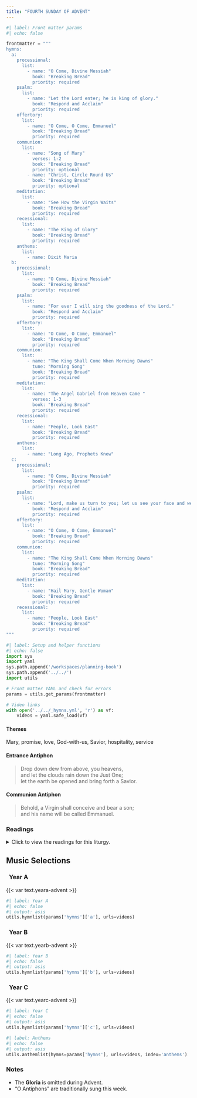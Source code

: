 ```yaml
---
title: "FOURTH SUNDAY OF ADVENT"
---
```


```python
#| label: Front matter params
#| echo: false

frontmatter = """
hymns:
  a:
    processional:
      list:
        - name: "O Come, Divine Messiah"
          book: "Breaking Bread"
          priority: required
    psalm:
      list:
        - name: "Let the Lord enter; he is king of glory."
          book: "Respond and Acclaim"
          priority: required
    offertory:
      list:
        - name: "O Come, O Come, Emmanuel"
          book: "Breaking Bread"
          priority: required
    communion:
      list:
        - name: "Song of Mary"
          verses: 1-2
          book: "Breaking Bread"
          priority: optional
        - name: "Christ, Circle Round Us"
          book: "Breaking Bread"
          priority: optional
    meditation:
      list:
        - name: "See How the Virgin Waits"
          book: "Breaking Bread"
          priority: required
    recessional:
      list:
        - name: "The King of Glory"
          book: "Breaking Bread"
          priority: required
    anthems:
      list:
        - name: Dixit Maria
  b:
    processional:
      list:
        - name: "O Come, Divine Messiah"
          book: "Breaking Bread"
          priority: required
    psalm:
      list:
        - name: "For ever I will sing the goodness of the Lord."
          book: "Respond and Acclaim"
          priority: required
    offertory:
      list:
        - name: "O Come, O Come, Emmanuel"
          book: "Breaking Bread"
          priority: required
    communion:
      list:
        - name: "The King Shall Come When Morning Dawns"
          tune: "Morning Song"
          book: "Breaking Bread"
          priority: required
    meditation:
      list:
        - name: "The Angel Gabriel from Heaven Came "
          verses: 1-3
          book: "Breaking Bread"
          priority: required
    recessional:
      list:
        - name: "People, Look East"
          book: "Breaking Bread"
          priority: required
    anthems:
      list:
        - name: "Long Ago, Prophets Knew"
  c:
    processional:
      list:
        - name: "O Come, Divine Messiah"
          book: "Breaking Bread"
          priority: required
    psalm:
      list:
        - name: "Lord, make us turn to you; let us see your face and we shall be saved."
          book: "Respond and Acclaim"
          priority: required
    offertory:
      list:
        - name: "O Come, O Come, Emmanuel"
          book: "Breaking Bread"
          priority: required
    communion:
      list:
        - name: "The King Shall Come When Morning Dawns"
          tune: "Morning Song"
          book: "Breaking Bread"
          priority: required
    meditation:
      list:
        - name: "Hail Mary, Gentle Woman"
          book: "Breaking Bread"
          priority: required
    recessional:
      list:
        - name: "People, Look East"
          book: "Breaking Bread"
          priority: required
"""
```

```python
#| label: Setup and helper functions
#| echo: false
import sys
import yaml
sys.path.append('/workspaces/planning-book')
sys.path.append('../../')
import utils

# Front matter YAML and check for errors
params = utils.get_params(frontmatter)

# Video links
with open('../../_hymns.yml', 'r') as vf:
    videos = yaml.safe_load(vf)
```

:::  {.red}
#### **Themes**
:::

Mary, promise, love, God-with-us, Savior, hospitality, service

:::  {.red}
#### **Entrance Antiphon**
:::

> Drop down dew from above, you heavens,  
> and let the clouds rain down the Just One;  
> let the earth be opened and bring forth a Savior.

:::  {.red}
#### **Communion Antiphon**
:::

> Behold, a Virgin shall conceive and bear a son;  
> and his name will be called Emmanuel.

:::: {.content-visible when-format="html"}
::: {.red}
### Readings
:::

<details>
  <summary>Click to view the readings for this liturgy.</summary>

::: {.titlered}
### &nbsp; Year A
:::

::: {.red}
#### First Reading [Isaiah 7:10-14]{style="float:right" .small}
:::

The LORD spoke to Ahaz, saying:  
Ask for a sign from the LORD, your God;  
let it be deep as the netherworld, or high as the sky!  
But Ahaz answered,  
"I will not ask! I will not tempt the LORD!"  
Then Isaiah said:  
Listen, O house of David!  
Is it not enough for you to weary people,  
must you also weary my God?  
Therefore the Lord himself will give you this sign:  
the virgin shall conceive, and bear a son,  
and shall name him Emmanuel.  

***

::: {.red}
#### Responsorial Psalm [Psalm 24:1-2, 3-4, 5-6]{style="float:right" .small}
:::

**[℟.]{.red}** **Let the Lord enter; he is king of glory.**  

The LORD's are the earth and its fullness;  
the world and those who dwell in it.  
For he founded it upon the seas  
and established it upon the rivers. **[℟.]{.red}**  

Who can ascend the mountain of the LORD?  
or who may stand in his holy place?  
One whose hands are sinless, whose heart is clean,  
who desires not what is vain. **[℟.]{.red}**  

He shall receive a blessing from the LORD,  
a reward from God his savior.  
Such is the race that seeks for him,  
that seeks the face of the God of Jacob. **[℟.]{.red}**  

***

::: {.red}
#### Second Reading [Romans 1:1-7]{style="float:right" .small}
:::

Paul, a slave of Christ Jesus,  
called to be an apostle and set apart for the gospel of God,  
which he promised previously through his prophets in the holy Scriptures,  
the gospel about his Son, descended from David according to the flesh,  
but established as Son of God in power  
according to the Spirit of holiness  
through resurrection from the dead, Jesus Christ our Lord.  
Through him we have received the grace of apostleship,  
to bring about the obedience of faith,  
for the sake of his name, among all the Gentiles,  
among whom are you also, who are called to belong to Jesus Christ;  
to all the beloved of God in Rome, called to be holy.  
Grace to you and peace from God our Father  
and the Lord Jesus Christ.  

***

::: {.red}
#### Gospel Acclamation [Matthew 1:23]{style="float:right" .small}
:::

**[℟.]{.red}** **Alleluia, alleluia.**  
The virgin shall conceive, and bear a son,  
and they shall name him Emmanuel. **[℟.]{.red}**  

***

::: {.red}
#### Gospel [Matthew 1:18-24]{style="float:right" .small}
:::

This is how the birth of Jesus Christ came about.  
When his mother Mary was betrothed to Joseph,  
but before they lived together,  
she was found with child through the Holy Spirit.  
Joseph her husband, since he was a righteous man,  
yet unwilling to expose her to shame,  
decided to divorce her quietly.  
Such was his intention when, behold,  
the angel of the Lord appeared to him in a dream and said,  
"Joseph, son of David,  
do not be afraid to take Mary your wife into your home.  
For it is through the Holy Spirit  
that this child has been conceived in her.  
She will bear a son and you are to name him Jesus,  
because he will save his people from their sins."  
All this took place to fulfill what the Lord had said through the prophet:  
*Behold, the virgin shall conceive and bear a son,*  
*and they shall name him Emmanuel,*  
*which means "God is with us.*"  
When Joseph awoke,  
he did as the angel of the Lord had commanded him  
and took his wife into his home.  

::: {.centered}
{{< var symbols.cross >}} &nbsp; {{< var symbols.cross >}} &nbsp; {{< var symbols.cross >}}
:::

::: {.titlered}
### &nbsp; Year B
:::

::: {.red}
#### First Reading [2 Samuel 7:1-5, 8b-12, 14a, 16]{style="float:right" .small}
:::

When King David was settled in his palace,  
and the LORD had given him rest from his enemies on every side,  
he said to Nathan the prophet,  
"Here I am living in a house of cedar,  
while the ark of God dwells in a tent!"  
Nathan answered the king,  
"Go, do whatever you have in mind,  
for the LORD is with you."  
But that night the LORD spoke to Nathan and said:  
"Go, tell my servant David, 'Thus says the LORD:  
Should you build me a house to dwell in?'  

"It was I who took you from the pasture  
and from the care of the flock  
to be commander of my people Israel.  
I have been with you wherever you went,  
and I have destroyed all your enemies before you.  
And I will make you famous like the great ones of the earth.  
I will fix a place for my people Israel;  
I will plant them so that they may dwell in their place  
without further disturbance.  
Neither shall the wicked continue to afflict them as they did of old,  
since the time I first appointed judges over my people Israel.  
I will give you rest from all your enemies.  
The LORD also reveals to you  
that he will establish a house for you.  
And when your time comes and you rest with your ancestors,  
I will raise up your heir after you, sprung from your loins,  
and I will make his kingdom firm.  
I will be a father to him,  
and he shall be a son to me.  
Your house and your kingdom shall endure forever before me;  
your throne shall stand firm forever."  

***

::: {.red}
#### Responsorial Psalm [Psalm 89:2-3, 4-5, 27, 29]{style="float:right" .small}
:::

**[℟.]{.red}** **For ever I will sing the goodness of the Lord.**  

The promises of the LORD I will sing forever;  
through all generations my mouth shall proclaim your faithfulness.  
For you have said, "My kindness is established forever";  
in heaven you have confirmed your faithfulness. **[℟.]{.red}**  

"I have made a covenant with my chosen one,  
I have sworn to David my servant:  
Forever will I confirm your posterity  
and establish your throne for all generations." **[℟.]{.red}**  

"He shall say of me, 'You are my father,  
my God, the Rock, my savior.'  
Forever I will maintain my kindness toward him,  
and my covenant with him stands firm." **[℟.]{.red}**  

***

::: {.red}
#### Second Reading [Romans 16:25-27]{style="float:right" .small}
:::

Brothers and sisters:  
To him who can strengthen you,  
according to my gospel and the proclamation of Jesus Christ,  
according to the revelation of the mystery kept secret for long ages  
but now manifested through the prophetic writings and,  
according to the command of the eternal God,  
made known to all nations to bring about the obedience of faith,  
to the only wise God, through Jesus Christ  
be glory forever and ever. Amen.  

***

::: {.red}
#### Gospel Acclamation [Luke 1:38]{style="float:right" .small}
:::

**[℟.]{.red}** **Alleluia, alleluia.**  
Behold, I am the handmaid of the Lord.  
May it be done to me according to your word. **[℟.]{.red}**  

***

::: {.red}
#### Gospel [Luke 1:26-38]{style="float:right" .small}
:::

The angel Gabriel was sent from God  
to a town of Galilee called Nazareth,  
to a virgin betrothed to a man named Joseph,  
of the house of David,  
and the virgin's name was Mary.  
And coming to her, he said,  
"Hail, full of grace! The Lord is with you."  
But she was greatly troubled at what was said  
and pondered what sort of greeting this might be.  
Then the angel said to her,  
"Do not be afraid, Mary,  
for you have found favor with God.  

"Behold, you will conceive in your womb and bear a son,  
and you shall name him Jesus.  
He will be great and will be called Son of the Most High,  
and the Lord God will give him the throne of David his father,  
and he will rule over the house of Jacob forever,  
and of his kingdom there will be no end."  
But Mary said to the angel,  
"How can this be,  
since I have no relations with a man?"  
And the angel said to her in reply,  
"The Holy Spirit will come upon you,  
and the power of the Most High will overshadow you.  
Therefore the child to be born  
will be called holy, the Son of God.  
And behold, Elizabeth, your relative,  
has also conceived a son in her old age,  
and this is the sixth month for her who was called barren;  
for nothing will be impossible for God."  
Mary said, "Behold, I am the handmaid of the Lord.  
May it be done to me according to your word."  
Then the angel departed from her.  

::: {.centered}
{{< var symbols.cross >}} &nbsp; {{< var symbols.cross >}} &nbsp; {{< var symbols.cross >}}
:::

::: {.titlered}
### &nbsp; Year C
:::

::: {.red}
#### First Reading [Micah 5:1-4a]{style="float:right" .small}
:::

Thus says the LORD:  
You, Bethlehem-Ephrathah  
&emsp; too small to be among the clans of Judah,  
from you shall come forth for me  
&emsp; one who is to be ruler in Israel;  
whose origin is from of old,  
&emsp; from ancient times.  
Therefore the Lord will give them up, until the time  
&emsp; when she who is to give birth has borne,  
and the rest of his kindred shall return  
&emsp; to the children of Israel.  
He shall stand firm and shepherd his flock  
&emsp; by the strength of the LORD,  
&emsp; in the majestic name of the LORD, his God;  
and they shall remain, for now his greatness  
&emsp; shall reach to the ends of the earth;  
&emsp; he shall be peace.  

***

::: {.red}
#### Responsorial Psalm [Psalm 80:2-3, 15-16, 18-19]{style="float:right" .small}
:::

**[℟.]{.red}** **Lord, make us turn to you; let us see your face and we shall be saved.**  

O shepherd of Israel, hearken,  
&emsp; from your throne upon the cherubim, shine forth.  
Rouse your power,  
&emsp; and come to save us. **[℟.]{.red}**  

Once again, O LORD of hosts,  
&emsp; look down from heaven, and see;  
take care of this vine,  
&emsp; and protect what your right hand has planted  
the son of man whom you yourself made strong. **[℟.]{.red}**  

May your help be with the man of your right hand,  
&emsp; with the son of man whom you yourself made strong.  
Then we will no more withdraw from you;  
&emsp; give us new life, and we will call upon your name. **[℟.]{.red}**  

***

::: {.red}
#### Second Reading [Hebrews 10:5-10]{style="float:right" .small}
:::

Brothers and sisters:  
When Christ came into the world, he said:  
&emsp; “Sacrifice and offering you did not desire,  
&emsp; &emsp; but a body you prepared for me;  
&emsp; in holocausts and sin offerings you took no delight.  
&emsp; Then I said, ‘As is written of me in the scroll,  
&emsp; behold, I come to do your will, O God.’“  

First he says, “Sacrifices and offerings,  
holocausts and sin offerings,  
you neither desired nor delighted in.”  
These are offered according to the law.  
Then he says, "Behold, I come to do your will.”  
He takes away the first to establish the second.  
By this “will,” we have been consecrated  
through the offering of the body of Jesus Christ once for all.  

***

::: {.red}
#### Gospel Acclamation [Luke 1:38]{style="float:right" .small}
:::

**[℟.]{.red}** **Alleluia, alleluia.**  
Behold, I am the handmaid of the Lord.  
May it be done to me according to your word. **[℟.]{.red}**  

***

::: {.red}
#### Gospel [Luke 1:39-45]{style="float:right" .small}
:::

Mary set out  
and traveled to the hill country in haste  
to a town of Judah,  
where she entered the house of Zechariah  
and greeted Elizabeth.  
When Elizabeth heard Mary’s greeting,  
the infant leaped in her womb,  
and Elizabeth, filled with the Holy Spirit,  
cried out in a loud voice and said,  
“Blessed are you among women,  
and blessed is the fruit of your womb.  
And how does this happen to me,  
that the mother of my Lord should come to me?  
For at the moment the sound of your greeting reached my ears,  
the infant in my womb leaped for joy.  
Blessed are you who believed  
that what was spoken to you by the Lord  
would be fulfilled.”  

::: {.centered}
{{< var symbols.cross >}} &nbsp; {{< var symbols.cross >}} &nbsp; {{< var symbols.cross >}}
:::

</details>
::::

::: {.red}
## Music Selections
:::

::: {.titlered}
### &nbsp; Year A
:::
{{< var text.yeara-advent >}}

```python
#| label: Year A
#| echo: false
#| output: asis
utils.hymnlist(params['hymns']['a'], urls=videos)
```

::: {.titlered}
### &nbsp; Year B
:::
{{< var text.yearb-advent >}}

```python
#| label: Year B
#| echo: false
#| output: asis
utils.hymnlist(params['hymns']['b'], urls=videos)
```

::: {.titlered}
### &nbsp; Year C
:::
{{< var text.yearc-advent >}}

```python
#| label: Year C
#| echo: false
#| output: asis
utils.hymnlist(params['hymns']['c'], urls=videos)
```


```python
#| label: Anthems
#| echo: false
#| output: asis
utils.anthemlist(hymns=params['hymns'], urls=videos, index='anthems')
```

::: {.red}
### Notes
:::

* The **Gloria** is omitted during Advent.
* "O Antiphons" are traditionally sung this week.